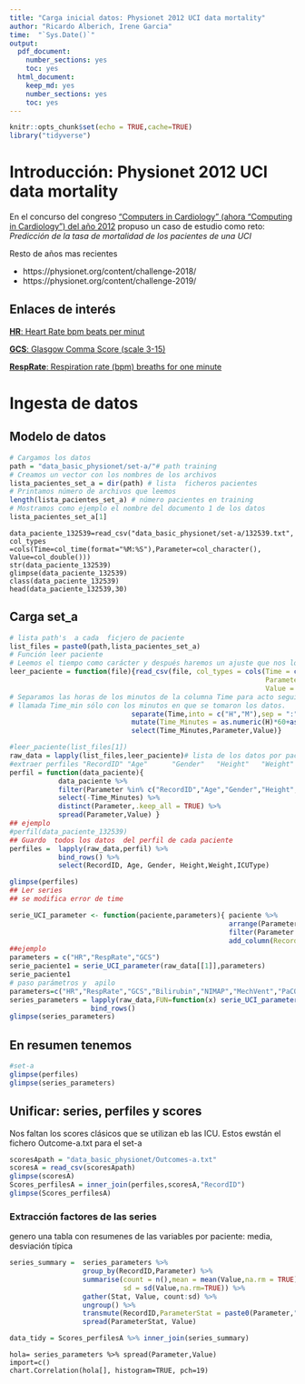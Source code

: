 ```yaml
---
title: "Carga inicial datos: Physionet 2012 UCI data mortality"
author: "Ricardo Alberich, Irene Garcia"
time:  "`Sys.Date()`"
output: 
  pdf_document: 
    number_sections: yes
    toc: yes
  html_document: 
    keep_md: yes
    number_sections: yes
    toc: yes
---
```


```r
knitr::opts_chunk$set(echo = TRUE,cache=TRUE)
library("tidyverse")
```

# Introducción: Physionet 2012 UCI data mortality


En el concurso del congreso ["Computers in  Cardiology" (ahora "Computing in Cardiology") del año 2012](https://physionet.org/content/challenge-2012/) propuso un  caso de estudio como reto: *Predicción de la tasa de mortalidad de los pacientes de una UCI*

Resto de años mas recientes 

* https://physionet.org/content/challenge-2018/
* https://physionet.org/content/challenge-2019/



##   Enlaces de interés

[**HR**: Heart Rate bpm beats per minut](https://en.wikipedia.org/wiki/Heart_rate)

[**GCS**: Glasgow Comma Score (scale 3-15)](https://en.wikipedia.org/wiki/Glasgow_Coma_Scale)

[**RespRate**:  Respiration rate (bpm) breaths for one minute](https://en.wikipedia.org/wiki/Respiratory_rate)


#  Ingesta de datos


## Modelo de datos 

```r
# Cargamos los datos
path = "data_basic_physionet/set-a/"# path training
# Creamos un vector con los nombres de los archivos
lista_pacientes_set_a = dir(path) # lista  ficheros pacientes 
# Printamos número de archivos que leemos
length(lista_pacientes_set_a) # número pacientes en training
# Mostramos como ejemplo el nombre del documento 1 de los datos 
lista_pacientes_set_a[1]

```


```
data_paciente_132539=read_csv("data_basic_physionet/set-a/132539.txt", col_types =cols(Time=col_time(format="%M:%S"),Parameter=col_character(),
Value=col_double()))
str(data_paciente_132539)
glimpse(data_paciente_132539)
class(data_paciente_132539)
head(data_paciente_132539,30)
```

## Carga set_a

```r
# lista path's  a cada  ficjero de paciente
list_files = paste0(path,lista_pacientes_set_a)
# Función leer paciente
# Leemos el tiempo como carácter y después haremos un ajuste que nos lo simplifique todo a minutos.  
leer_paciente = function(file){read_csv(file, col_types = cols(Time = col_character(),
                                                               Parameter = col_character(),
                                                               Value = col_double())) %>%
# Separamos las horas de los minutos de la columna Time para acto seguido poner una sola columna 
# llamada Time_min sólo con los minutos en que se tomaron los datos.
                              separate(Time,into = c("H","M"),sep = ":") %>% 
                              mutate(Time_Minutes = as.numeric(H)*60+as.numeric(M)) %>% 
                              select(Time_Minutes,Parameter,Value)}

#leer_paciente(list_files[1])
raw_data = lapply(list_files,leer_paciente)# lista de los datos por paciente
#extraer perfiles "RecordID" "Age"      "Gender"   "Height"   "Weight"   "ICUType" 
perfil = function(data_paciente){
            data_paciente %>%
            filter(Parameter %in% c("RecordID","Age","Gender","Height","ICUType","Weight")) %>%
            select(-Time_Minutes) %>%
            distinct(Parameter,.keep_all = TRUE) %>%
            spread(Parameter,Value) }
## ejemplo
#perfil(data_paciente_132539)
## Guardo  todos los datos  del perfil de cada paciente
perfiles =  lapply(raw_data,perfil) %>%
            bind_rows() %>%
            select(RecordID, Age, Gender, Height,Weight,ICUType)

glimpse(perfiles)
## Ler series
## se modifica error de time

serie_UCI_parameter <- function(paciente,parameters){ paciente %>%
                                                      arrange(Parameter,Time_Minutes) %>%
                                                      filter(Parameter %in% parameters) %>%
                                                      add_column(RecordID=paciente[1,3]$Value) } 
##ejemplo
parameters = c("HR","RespRate","GCS")
serie_paciente1 = serie_UCI_parameter(raw_data[[1]],parameters)
serie_paciente1
# paso parámetros y  apilo 
parameters=c("HR","RespRate","GCS","Bilirubin","NIMAP","MechVent","PaCO2","Choresterol","TropT","Sa02","Lactate","ALP","Urine")
series_parameters = lapply(raw_data,FUN=function(x) serie_UCI_parameter(x,parameters)) %>%
                    bind_rows()
glimpse(series_parameters)
```





## En resumen  tenemos

```r
#set-a
glimpse(perfiles)
glimpse(series_parameters)
```



## Unificar: series, perfiles y scores

Nos faltan los scores clásicos que se utilizan eb las ICU. Estos ewstán el fichero Outcome-a.txt para el set-a



```r
scoresApath = "data_basic_physionet/Outcomes-a.txt"
scoresA = read_csv(scoresApath)
glimpse(scoresA)
Scores_perfilesA = inner_join(perfiles,scoresA,"RecordID")
glimpse(Scores_perfilesA)
```


### Extracción factores de las series 

genero una tabla con resumenes de  las variables por paciente: media, desviación típica 

```r
series_summary =  series_parameters %>%
                  group_by(RecordID,Parameter) %>%
                  summarise(count = n(),mean = mean(Value,na.rm = TRUE),
                            sd = sd(Value,na.rm=TRUE)) %>%
                  gather(Stat, Value, count:sd) %>%
                  ungroup() %>%
                  transmute(RecordID,ParameterStat = paste0(Parameter,"_",Stat),Value) %>%
                  spread(ParameterStat, Value)
```


```r
data_tidy = Scores_perfilesA %>% inner_join(series_summary)
```

```
hola= series_parameters %>% spread(Parameter,Value)
import=c()
chart.Correlation(hola[], histogram=TRUE, pch=19)
```

